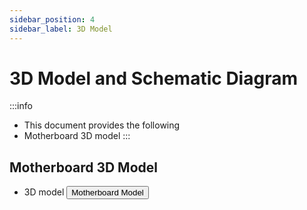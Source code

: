 ```yaml
---
sidebar_position: 4
sidebar_label: 3D Model
---
```


# 3D Model and Schematic Diagram

:::info
* This document provides the following
* Motherboard 3D model
:::

## Motherboard 3D Model

* 3D model
    <Button variant="contained" disableElevation component="a" rel="noopener" href="https://cdn.mellow.klipper.cn/STEP/G2T.step">Motherboard Model</Button>
